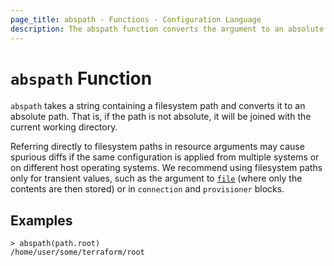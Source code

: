 ```yaml
---
page_title: abspath - Functions - Configuration Language
description: The abspath function converts the argument to an absolute filesystem path.
---
```


# `abspath` Function

`abspath` takes a string containing a filesystem path and converts it
to an absolute path. That is, if the path is not absolute, it will be joined
with the current working directory.

Referring directly to filesystem paths in resource arguments may cause
spurious diffs if the same configuration is applied from multiple systems or on
different host operating systems. We recommend using filesystem paths only
for transient values, such as the argument to [`file`](/terraform/language/reference/functions/file) (where
only the contents are then stored) or in `connection` and `provisioner` blocks.

## Examples

```
> abspath(path.root)
/home/user/some/terraform/root
```

